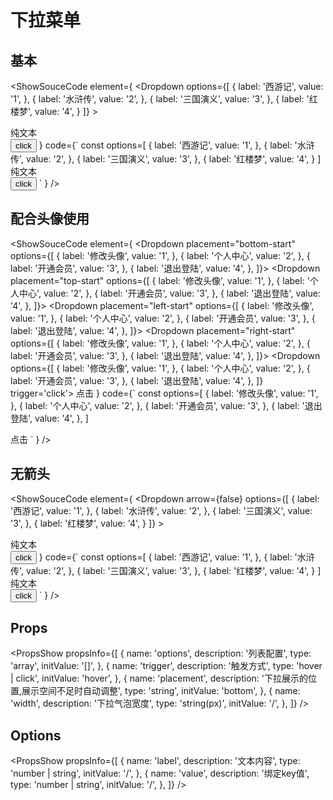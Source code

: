 
# 下拉菜单

## 基本

<ShowSouceCode
  element={
    <Flex x='start'>
      <Dropdown options={[
    {
        label: '西游记',
        value: '1',
    },
    {
        label: '水浒传',
        value: '2',
    },
    {
        label: '三国演义',
        value: '3',
    },
    {
        label: '红楼梦',
        value: '4',
    }
]} >
  <div>纯文本</div>
</Dropdown>
<Dropdown options={[
    {
        label: '西游记',
        value: '1',
    },
    {
        label: '水浒传',
        value: '2',
    },
    {
        label: '三国演义',
        value: '3',
    },
    {
        label: '红楼梦',
        value: '4',
    }
]} trigger='click'>
  <Button>click</Button>
</Dropdown>
    </Flex>
  }
  code={`
const options=[
  {
    label: '西游记',
    value: '1',
  },
  {
    label: '水浒传',
    value: '2',
  },
  {
    label: '三国演义',
    value: '3',
  },
  {
    label: '红楼梦',
    value: '4',
  }
]

<Flex x='start'>
  <Dropdown options={options}><div>纯文本</div></Dropdown>
  <Dropdown options={options}><Button>click</Button></Dropdown>
</Flex>
    `
  }
  />




## 配合头像使用

<ShowSouceCode
  element={
    <Flex x='start'>
         <Dropdown placement="bottom-start" options={[
        {
            label: '修改头像',
            value: '1',
        },
        {
            label: '个人中心',
            value: '2',
        },
        {
            label: '开通会员',
            value: '3',
        },
        {
            label: '退出登陆',
            value: '4',
        },
       ]}>
        <Avatar src="https://q1.qlogo.cn/g?b=qq&s=100&nk=1057072668"></Avatar>
      </Dropdown>
       <Dropdown placement="top-start" options={[
        {
            label: '修改头像',
            value: '1',
        },
        {
            label: '个人中心',
            value: '2',
        },
        {
            label: '开通会员',
            value: '3',
        },
        {
            label: '退出登陆',
            value: '4',
        },
       ]}>
        <Avatar src="https://q1.qlogo.cn/g?b=qq&s=100&nk=1057072668"></Avatar>
      </Dropdown>
       <Dropdown placement="left-start" options={[
        {
            label: '修改头像',
            value: '1',
        },
        {
            label: '个人中心',
            value: '2',
        },
        {
            label: '开通会员',
            value: '3',
        },
        {
            label: '退出登陆',
            value: '4',
        },
       ]}>
        <Avatar src="https://q1.qlogo.cn/g?b=qq&s=100&nk=1057072668"></Avatar>
      </Dropdown>
       <Dropdown placement="right-start" options={[
        {
            label: '修改头像',
            value: '1',
        },
        {
            label: '个人中心',
            value: '2',
        },
        {
            label: '开通会员',
            value: '3',
        },
        {
            label: '退出登陆',
            value: '4',
        },
       ]}>
        <Avatar src="https://q1.qlogo.cn/g?b=qq&s=100&nk=1057072668"></Avatar>
      </Dropdown>
      <Dropdown options={[
          {
              label: '修改头像',
              value: '1',
          },
          {
              label: '个人中心',
              value: '2',
          },
          {
              label: '开通会员',
              value: '3',
          },
          {
              label: '退出登陆',
              value: '4',
          },
      ]} trigger='click'>
        <Avatar status="busy" statusPosition="top-right">点击</Avatar>
      </Dropdown>
    </Flex>
  }
  code={`
const options=[
  {
    label: '修改头像',
    value: '1',
  },
  {
    label: '个人中心',
    value: '2',
  },
  {
    label: '开通会员',
    value: '3',
  },
  {
    label: '退出登陆',
    value: '4',
  },
]

<Flex x='start'>
  <Dropdown options={options} placement="bottom-start">
  <Avatar src="https://q1.qlogo.cn/g?b=qq&s=100&nk=1057072668"></Avatar>
  </Dropdown>
  <Dropdown options={options}placement="top-start">
  <Avatar src="https://q1.qlogo.cn/g?b=qq&s=100&nk=1057072668"></Avatar>
  </Dropdown>
  <Dropdown options={options}placement="left-start">
  <Avatar src="https://q1.qlogo.cn/g?b=qq&s=100&nk=1057072668"></Avatar>
  </Dropdown>
  <Dropdown options={options}placement="right-start">
  <Avatar src="https://q1.qlogo.cn/g?b=qq&s=100&nk=1057072668"></Avatar>
  </Dropdown>
  <Dropdown options={options}>
  <Avatar status="busy" statusPosition="top-right">点击</Avatar>
  </Dropdown>
</Flex>
    `
  }
  />


## 无箭头

<ShowSouceCode
  element={
    <Flex x='start'>
      <Dropdown arrow={false} options={[
    {
        label: '西游记',
        value: '1',
    },
    {
        label: '水浒传',
        value: '2',
    },
    {
        label: '三国演义',
        value: '3',
    },
    {
        label: '红楼梦',
        value: '4',
    }
]} >
  <div>纯文本</div>
</Dropdown>
<Dropdown arrow={false} options={[
    {
        label: '西游记',
        value: '1',
    },
    {
        label: '水浒传',
        value: '2',
    },
    {
        label: '三国演义',
        value: '3',
    },
    {
        label: '红楼梦',
        value: '4',
    }
]} trigger='click'>
  <Button>click</Button>
</Dropdown>
    </Flex>
  }
  code={`
const options=[
  {
    label: '西游记',
    value: '1',
  },
  {
    label: '水浒传',
    value: '2',
  },
  {
    label: '三国演义',
    value: '3',
  },
  {
    label: '红楼梦',
    value: '4',
  }
]

<Flex x='start'>
  <Dropdown arrow={false} options={options}><div>纯文本</div></Dropdown>
  <Dropdown arrow={false} options={options}><Button>click</Button></Dropdown>
</Flex>
`
  }
  />


## Props
<PropsShow propsInfo={[
  {
    name: 'options',
    description: '列表配置',
    type: 'array',
    initValue: '[]',
  },
  {
    name: 'trigger',
    description: '触发方式',
    type: 'hover | click',
    initValue: 'hover',
  },
  {
    name: 'placement',
    description: '下拉展示的位置,展示空间不足时自动调整',
    type: 'string',
    initValue: 'bottom',
  },
   {
    name: 'width',
    description: '下拉气泡宽度',
    type: 'string(px)',
    initValue: '/',
  },
]} />

## Options
<PropsShow propsInfo={[
  {
    name: 'label',
    description: '文本内容',
    type: 'number | string',
    initValue: '/',
  },
  {
    name: 'value',
    description: '绑定key值',
    type: 'number | string',
    initValue: '/',
  },
]} />
